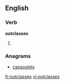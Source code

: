 ==English==

===Verb===
'''outclasses'''

# {{third-person singular of|[[outclass]]}}

===Anagrams===
* [[cassoulets#English|cassoulets]]

[[fr:outclasses]]
[[vi:outclasses]]